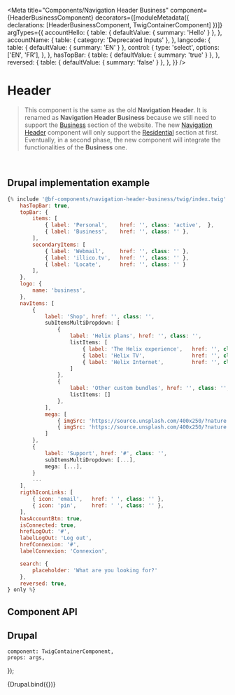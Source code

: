 
<Meta
    title="Components/Navigation Header Business"
    component={HeaderBusinessComponent}
    decorators={[moduleMetadata({ declarations: [HeaderBusinessComponent, TwigContainerComponent] })]}
    argTypes={{
        accountHello: {
            table: { defaultValue: { summary: 'Hello' } },
        },
        accountName: {
            table: { category: 'Deprecated Inputs' },
        },
        langcode: {
            table: { defaultValue: { summary: 'EN' } },
            control: {
                type: 'select',
                options: ['EN', 'FR'],
            },
        },
        hasTopBar: {
            table: { defaultValue: { summary: 'true' } },
        },
        reversed: {
            table: { defaultValue: { summary: 'false' } },
        },
    }}
/>

# Header

> This component is the same as the old **Navigation Header**.
It is renamed as **Navigation Header Business** because we still need
to support the [Business](https://videotron.com/en/business) section
of the website. The new [Navigation Header](/story/components-navigation-header--drupal)
component will only support the [Residential](https://videotron.com/en) section at first.
Eventually, in a second phase, the new component will integrate
the functionalities of the **Business** one.

<br />

## Drupal implementation example

```jsx
{% include '@bf-components/navigation-header-business/twig/index.twig' with {
    hasTopBar: true,
    topBar: {
        items: [
            { label: 'Personal',    href: '', class: 'active',  },
            { label: 'Business',    href: '', class: '' },
        ],
        secondaryItems: [
            { label: 'Webmail',     href: '', class: '' },
            { label: 'illico.tv',   href: '', class: '' },
            { label: 'Locate',      href: '', class: '' }
        ],
    },
    logo: {
        name: 'business',
    },
    navItems: [
        {
            label: 'Shop', href: '', class: '',
            subItemsMultiDropdown: [
                {
                    label: 'Helix plans', href: '', class: '',
                    listItems: [
                        { label: 'The Helix experience',   href: '', class: '' },
                        { label: 'Helix TV',               href: '', class: '' },
                        { label: 'Helix Internet',         href: '', class: '' },
                    ]
                },
                {
                    label: 'Other custom bundles', href: '', class: '',
                    listItems: []
                },
            ],
            mega: [
                { imgSrc: 'https://source.unsplash.com/400x250/?nature', imgAlt: 'Thumbnail', href: '#', title: '', text: '' },
                { imgSrc: 'https://source.unsplash.com/400x250/?nature', imgAlt: 'Thumbnail', href: '#', title: '', text: '' },
            ]
        },
        {
            label: 'Support', href: '#', class: '',
            subItemsMultiDropdown: [...],
            mega: [...],
        }
        ...
    ],
    rigthIconLinks: [
        { icon: 'email',   href: ' ', class: '' },
        { icon: 'pin',     href: ' ', class: '' },
    ],
    hasAccountBtn: true,
    isConnected: true,
    hrefLogOut: '#',
    labelLogOut: 'Log out',
    hrefConnexion: '#',
    labelConnexion: 'Connexion',

    search: {
        placeholder: 'What are you looking for?'
    },
    reversed: true,
} only %}
```

## Component API

<ArgsTable of={HeaderBusinessComponent} />

## Drupal

    component: TwigContainerComponent,
    props: args,
});

<Canvas withSource="none">
    <Story
        name="Drupal"
        args={{
            elementPath: 'components/navigation-header-business/_doc/template.drupal',
            topBar_items,
            topBar_secondaryItems,
            logo: {
                name: 'business',
                href: '/',
            },
            reversed: 'true',
            rigthIconLinks,
        }}
    >
        {Drupal.bind({})}
    </Story>
</Canvas>
